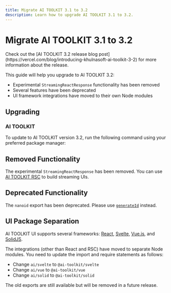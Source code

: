 ```yaml
---
title: Migrate AI TOOLKIT 3.1 to 3.2
description: Learn how to upgrade AI TOOLKIT 3.1 to 3.2.
---
```


# Migrate AI TOOLKIT 3.1 to 3.2

<Note>
  Check out the [AI TOOLKIT 3.2 release blog
  post](https://vercel.com/blog/introducing-khulnasoft-ai-toolkit-3-2) for more
  information about the release.
</Note>

This guide will help you upgrade to AI TOOLKIT 3.2:

- Experimental `StreamingReactResponse` functionality has been removed
- Several features have been deprecated
- UI framework integrations have moved to their own Node modules

## Upgrading

### AI TOOLKIT

To update to AI TOOLKIT version 3.2, run the following command using your preferred package manager:

<Snippet text="pnpm add ai@latest" />

## Removed Functionality

The experimental `StreamingReactResponse` has been removed. You can use [AI TOOLKIT RSC](/docs/ai-toolkit-rsc/overview) to build streaming UIs.

## Deprecated Functionality

The `nanoid` export has been deprecated. Please use [`generateId`](/docs/reference/ai-toolkit-core/generate-id) instead.

## UI Package Separation

AI TOOLKIT UI supports several frameworks: [React](https://react.dev/), [Svelte](https://svelte.dev/), [Vue.js](https://vuejs.org/), and [SolidJS](https://www.solidjs.com/).

The integrations (other than React and RSC) have moved to separate Node modules. You need to update the import and require statements as follows:

- Change `ai/svelte` to `@ai-toolkit/svelte`
- Change `ai/vue` to `@ai-toolkit/vue`
- Change `ai/solid` to `@ai-toolkit/solid`

The old exports are still available but will be removed in a future release.
